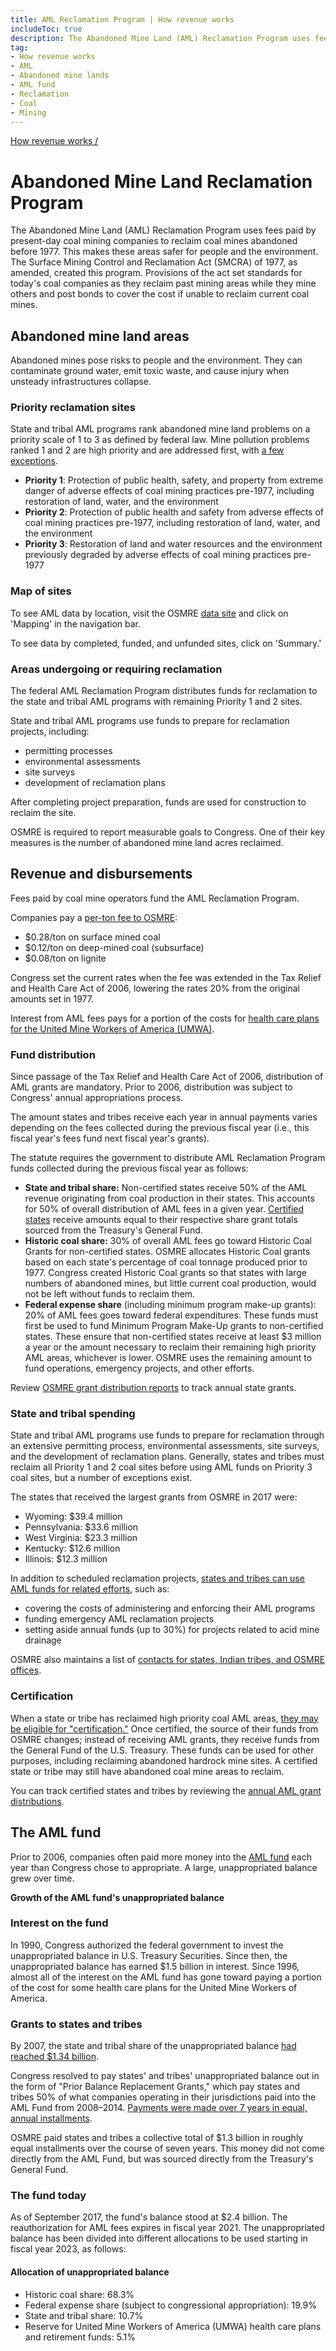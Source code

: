 ```yaml
---
title: AML Reclamation Program | How revenue works
includeToc: true
description: The Abandoned Mine Land (AML) Reclamation Program uses fees paid by present-day coal mining companies to reclaim coal mines abandoned before 1977.
tag:
- How revenue works
- AML
- Abandoned mine lands
- AML fund
- Reclamation
- Coal
- Mining
---
```


[How revenue works /](/how-revenue-works/)

# Abandoned Mine Land Reclamation Program

The Abandoned Mine Land (AML) Reclamation Program uses fees paid by present-day coal mining companies to <GlossaryTerm>reclaim</GlossaryTerm> coal mines abandoned before 1977. This makes these areas safer for people and the environment. The Surface Mining Control and Reclamation Act (SMCRA) of 1977, as amended, created this program. Provisions of the act set standards for today's coal companies as they reclaim past mining areas while they mine others and post bonds to cover the cost if unable to reclaim current coal mines.

## Abandoned mine land areas

Abandoned mines pose risks to people and the environment. They can contaminate ground water, emit toxic waste, and cause injury when unsteady infrastructures collapse.

### Priority reclamation sites

State and tribal AML programs rank abandoned mine land problems on a priority scale of 1 to 3 as defined by federal law. Mine pollution problems ranked 1 and 2 are high priority and are addressed first, with [a few exceptions](https://www.law.cornell.edu/uscode/text/30/1233).

- **Priority 1**: Protection of public health, safety, and property from extreme danger of adverse effects of coal mining practices pre-1977, including restoration of land, water, and the environment
- **Priority 2**: Protection of public health and safety from adverse effects of coal mining practices pre-1977, including restoration of land, water, and the environment
- **Priority 3**: Restoration of land and water resources and the environment previously degraded by adverse effects of coal mining practices pre-1977

### Map of sites

To see AML data by location, visit the <glossary-term>OSMRE</glossary-term> [data site](https://amlis.osmre.gov/Map.aspx) and click on 'Mapping' in the navigation bar.

To see data by completed, funded, and unfunded sites, click on 'Summary.'

[<AmlOsmreMapImg />](https://amlis.osmre.gov/Map.aspx)

### Areas undergoing or requiring reclamation

The federal AML Reclamation Program distributes funds for reclamation to the state and tribal AML programs with remaining Priority 1 and 2 sites.

State and tribal AML programs use funds to prepare for reclamation projects, including:

- permitting processes
- environmental assessments
- site surveys
- development of reclamation plans

After completing project preparation, funds are used for construction to reclaim the site.

OSMRE is required to report measurable goals to Congress. One of their key measures is the number of abandoned mine land acres reclaimed.

## Revenue and disbursements

Fees paid by coal mine operators fund the AML Reclamation Program.

Companies pay a [per-ton fee to OSMRE](https://www.gpo.gov/fdsys/granule/USCODE-2011-title30/USCODE-2011-title30-chap25-subchapIV-sec1232):

- $0.28/ton on surface mined coal
- $0.12/ton on deep-mined coal (subsurface)
- $0.08/ton on lignite

Congress set the current rates when the fee was extended in the Tax Relief and Health Care Act of 2006, lowering the rates 20% from the original amounts set in 1977.

Interest from AML fees pays for a portion of the costs for [health care plans for the United Mine Workers of America (UMWA)](#Interest-on-the-fund).

### Fund distribution

Since passage of the Tax Relief and Health Care Act of 2006, distribution of AML grants are mandatory. Prior to 2006, distribution was subject to Congress' annual appropriations process.

The amount states and tribes receive each year in annual payments varies depending on the fees collected during the previous fiscal year (i.e., this fiscal year's fees fund next fiscal year's grants).

The statute requires the government to distribute AML Reclamation Program funds collected during the previous fiscal year as follows:

- **State and tribal share:** Non-certified states receive 50% of the AML revenue originating from coal production in their states. This accounts for 50% of overall distribution of AML fees in a given year. [Certified states](#Certification) receive amounts equal to their respective share grant totals sourced from the Treasury's General Fund.
- **Historic coal share:** 30% of overall AML fees go toward Historic Coal Grants for non-certified states. OSMRE allocates Historic Coal grants based on each state's percentage of coal tonnage produced prior to 1977. Congress created Historic Coal grants so that states with large numbers of abandoned mines, but little current coal production, would not be left without funds to reclaim them.
- **Federal expense share** (including minimum program make-up grants): 20% of AML fees goes toward federal expenditures. These funds must first be used to fund Minimum Program Make-Up grants to non-certified states. These ensure that non-certified states receive at least $3 million a year or the amount necessary to reclaim their remaining high priority AML areas, whichever is lower. OSMRE uses the remaining amount to fund operations, emergency projects, and other efforts.

Review [OSMRE grant distribution reports](http://www.osmre.gov/resources/grants.shtm) to track annual state grants.

### State and tribal spending

State and tribal AML programs use funds to prepare for reclamation through an extensive permitting process, environmental assessments, site surveys, and the development of reclamation plans. Generally, states and tribes must reclaim all Priority 1 and 2 coal sites before using AML funds on Priority 3 coal sites, but a number of exceptions exist.

The states that received the largest grants from OSMRE in 2017 were:

- Wyoming: $39.4 million
- Pennsylvania: $33.6 million
- West Virginia: $23.3 million
- Kentucky: $12.6 million
- Illinois: $12.3 million

In addition to scheduled reclamation projects, [states and tribes can use AML funds for related efforts](https://www.gpo.gov/fdsys/pkg/USCODE-2010-title30/pdf/USCODE-2010-title30-chap25-subchapIV-sec1231.pdf), such as:

- covering the costs of administering and enforcing their AML programs
- funding emergency AML reclamation projects
- setting aside annual funds (up to 30%) for projects related to acid mine drainage

OSMRE also maintains a list of [contacts for states, Indian tribes, and OSMRE offices](http://www.osmre.gov/contacts/map.shtm).

### Certification

When a state or tribe has reclaimed high priority coal AML areas, [they may be eligible for "certification."](https://www.law.cornell.edu/uscode/text/30/1240) Once certified, the source of their funds from OSMRE changes; instead of receiving AML grants, they receive funds from the General Fund of the U.S. Treasury. These funds can be used for other purposes, including reclaiming abandoned hardrock mine sites. A certified state or tribe may still have abandoned coal mine areas to reclaim.

You can track certified states and tribes by reviewing the [annual AML grant distributions](https://www.osmre.gov/resources/grants.shtm).

## The AML fund

Prior to 2006, companies often paid more money into the [AML fund](http://www.osmre.gov/programs/aml.shtm) each year than Congress chose to appropriate. A large, unappropriated balance grew over time.

**Growth of the AML fund's unappropriated balance**

<AmlUnappropGrowthImg />

### Interest on the fund

In 1990, Congress authorized the federal government to invest the unappropriated balance in U.S. Treasury Securities. Since then, the unappropriated balance has earned $1.5 billion in interest. Since 1996, almost all of the interest on the AML fund has gone toward paying a portion of the cost for some health care plans for the United Mine Workers of America.

### Grants to states and tribes

By 2007, the state and tribal share of the unappropriated balance [had reached $1.34 billion](http://www.osmre.gov/resources/grants/docs/FY08GrantDist.pdf).

Congress resolved to pay states' and tribes' unappropriated balance out in the form of "Prior Balance Replacement Grants," which pay states and tribes 50% of what companies operating in their jurisdictions paid into the AML Fund from 2008–2014. [Payments were made over 7 years in equal, annual installments](http://www.osmre.gov/resources/grants/docs/FY16GrantDist.pdf).

OSMRE paid states and tribes a collective total of $1.3 billion in roughly equal installments over the course of seven years. This money did not come directly from the AML Fund, but was sourced directly from the Treasury's General Fund.

### The fund today

As of September 2017, the fund's balance stood at $2.4 billion. The reauthorization for AML fees expires in fiscal year 2021. The unappropriated balance has been divided into different allocations to be used starting in fiscal year 2023, as follows:

#### Allocation of unappropriated balance

- Historic coal share: 68.3%
- Federal expense share (subject to congressional appropriation): 19.9%
- State and tribal share: 10.7%
- Reserve for United Mine Workers of America (UMWA) health care plans and retirement funds: 5.1%
